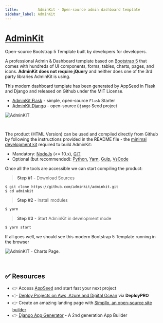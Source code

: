 ```yaml
---
title:         AdminKit - Open-source admin dashboard template
sidebar_label: AdminKit
---
```


# [AdminKit](https://adminkit.io/)

<SubHeading>Open-source Bootstrap 5 Template built by developers for developers.</SubHeading>

A professional Admin & Dashboard template based on [Bootstrap 5](https://www.admin-dashboards.com/bootstrap-5-templates/) that comes with hundreds of UI components, forms, tables, charts, pages, and icons. 
**AdminKit** **does not require jQuery** and neither does one of the 3rd party libraries AdminKit is using.

This modern dashboard template has been generated by AppSeed in Flask and Django and released on Github under the MIT License.

- [AdminKit Flask](https://github.com/app-generator/flask-adminkit) - simple, open-source `Flask` Starter
- [AdminKit Django](https://github.com/app-generator/django-adminkit) - open-source `Django` Seed project

![AdminKIT](https://user-images.githubusercontent.com/51070104/224477074-06f13cb8-688b-4cf9-b263-e01309aa1c2f.png)

<br />

The product (HTML Version) can be used and compiled directly from Github by following the instructions provided in the README file - the [minimal development kit](../tutorials/minimal-programming-kit.mdx) required to build AdminKit:

- Mandatory: [NodeJs](https://nodejs.org/en/) (<= 10.x), [GIT](https://git-scm.com/)
- Optional (but recommended): [Python](https://www.python.org/), [Yarn](https://yarnpkg.com/), [Gulp](https://gulpjs.com/), [VsCode](https://code.visualstudio.com/)

Once all the tools are accessible we can start compiling the product:

> **Step #1** - Download Sources

```
$ git clone https://github.com/adminkit/adminkit.git
$ cd adminkit
```

> **Step #2** - Install modules

```bash
$ yarn
```

> **Step #3** - Start AdminKit in development mode

```bash
$ yarn start
```

If all goes well, we should see this modern Bootstrap 5 Template running in the browser

![AdminKIT - Charts Page.](https://user-images.githubusercontent.com/51070104/224477173-4b046151-ab52-486e-8fc2-16d57f0f5416.png)

<br />

## ✅ Resources 

- 👉 Access [AppSeed](https://appseed.us/) and start fast your next project
- 👉 [Deploy Projects on Aws, Azure and Digital Ocean](https://www.docs.deploypro.dev/) via **DeployPRO**
- 👉 Create an amazing landing page with [Simpllo, an open-source site builder](https://www.simpllo.com/)
- 👉 [Django App Generator](https://app-generator.dev/django/) - A 2nd generation App Builder
